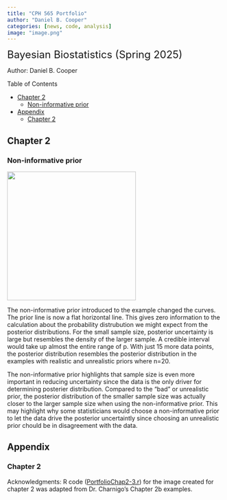 ```yaml
---
title: "CPH 565 Portfolio"
author: "Daniel B. Cooper"
categories: [news, code, analysis]
image: "image.png"
---
```


<font size="5"> Bayesian Biostatistics (Spring 2025) </font>

Author: Daniel B. Cooper

Table of Contents

- [Chapter 2](#chapter-2)
  - [Non-informative prior](#non-informative-prior)
- [Appendix](#appendix)
  - [Chapter 2](#chapter-2-1)


## Chapter 2
### Non-informative prior
<!-- ![](Ch2_3/non-informative-prior.png) -->
<img src="Ch2_3/non-informative-prior.png" width="300" height="300" />

The non-informative prior introduced to the example changed the curves. The prior line is now a flat horizontal line. This gives zero information to the calculation about the probability distrubution we might expect from the posterior distributions. For the small sample size, posterior uncertainty is large but resembles the density of the larger sample. A credible interval would take up almost the entire range of p. With just 15 more data points, the posterior distribution resembles the posterior distribution in the examples with realistic and unrealistic priors where n=20.

The non-informative prior highlights that sample size is even more important in reducing uncertainty since the data is the only driver for determining posterier distribution. Compared to the "bad" or unrealistic prior, the posterior distribution of the smaller sample size was actually closer to the larger sample size when using the non-informative prior. This may highlight why some statisticians would choose a non-informative prior to let the data drive the posterior uncertaintly since choosing an unrealistic prior chould be in disagreement with the data.



## Appendix
### Chapter 2
Acknowledgments: R code ([PortfolioChap2-3.r](Ch2_3/PorfolioChap2-3.r)) for the image created for chapter 2 was adapted from Dr. Charnigo's Chapter 2b examples.
